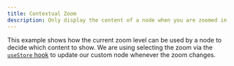 ```yaml
---
title: Contextual Zoom
description: Only display the content of a node when you are zoomed in close enough
---
```


This example shows how the current zoom level can be used by a node to decide which content to show.
We are using selecting the zoom via the [`useStore` hook](/api-reference/hooks/use-store) to update our custom node whenever the zoom changes.

<RemoteCodeViewer
  route="examples/interaction/contextual-zoom"
  framework="react"
/>
